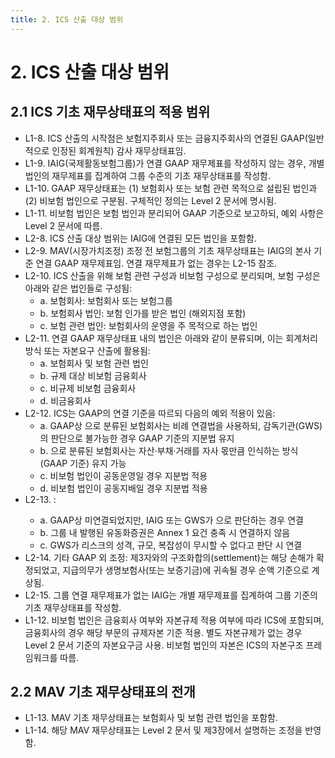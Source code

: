 ```yaml
---
title: 2. ICS 산출 대상 범위
---
```

# 2. ICS 산출 대상 범위

## 2.1 ICS 기초 재무상태표의 적용 범위

- L1-8. ICS 산출의 시작점은 보험지주회사 또는 금융지주회사의 연결된 GAAP(일반적으로 인정된 회계원칙) 감사 재무상태표임.
- L1-9. IAIG(국제활동보험그룹)가 연결 GAAP 재무제표를 작성하지 않는 경우, 개별 법인의 재무제표를 집계하여 그룹 수준의 기초 재무상태표를 작성함.
- L1-10. GAAP 재무상태표는 (1) 보험회사 또는 보험 관련 목적으로 설립된 법인과 (2) 비보험 법인으로 구분됨. 구체적인 정의는 Level 2 문서에 명시됨.
- L1-11. 비보험 법인은 보험 법인과 분리되어 GAAP 기준으로 보고하되, 예외 사항은 Level 2 문서에 따름.
- L2-8. ICS 산출 대상 범위는 IAIG에 연결된 모든 법인을 포함함.
- L2-9. MAV(시장가치조정) 조정 전 보험그룹의 기초 재무상태표는 IAIG의 본사 기준 연결 GAAP 재무제표임. 연결 재무제표가 없는 경우는 L2-15 참조.
- L2-10. ICS 산출을 위해 보험 관련 구성과 비보험 구성으로 분리되며, 보험 구성은 아래와 같은 법인들로 구성됨:
  - a. 보험회사: 보험회사 또는 보험그룹
  - b. 보험회사 법인: 보험 인가를 받은 법인 (해외지점 포함)
  - c. 보험 관련 법인: 보험회사의 운영을 주 목적으로 하는 법인
- L2-11. 연결 GAAP 재무상태표 내의 법인은 아래와 같이 분류되며, 이는 회계처리 방식 또는 자본요구 산출에 활용됨:
  - a. 보험회사 및 보험 관련 법인
  - b. 규제 대상 비보험 금융회사
  - c. 비규제 비보험 금융회사
  - d. 비금융회사
- L2-12. ICS는 GAAP의 연결 기준을 따르되 다음의 예외 적용이 있음:
  - a. GAAP상 <GTooltip label="공동기업(joint ventures)" desc="공동기업은 공동지배 당사자들이 그 계약에서 발생하는 순자산에 대한 권리를 가지는 공동계약"/>으로 분류된 보험회사는 비례 연결법을 사용하되, 감독기관(GWS)의 판단으로 불가능한 경우 GAAP 기준의 지분법 유지
  - b. <GTooltip label="공동운영(joint operations)" desc="공동운영은 공동지배 당사자들이 그 계약에 관련된 자산에 대한 권리와 부채에 대한 의무를 가지는 공동계약"/> 으로 분류된 보험회사는 자산·부채·거래를 자사 몫만큼 인식하는 방식(GAAP 기준) 유지 가능
  - c. 비보험 법인이 공동운영일 경우 지분법 적용
  - d. 비보험 법인이 공동지배일 경우 지분법 적용
- L2-13. <GTooltip label="의결권 없는 지분 법인(non-voting interest entities)" desc="의결권 미보유 지분법인은 지배력 판단 시 의결권 또는 유사한 권리가 주요 요소가 아닌 법인. 일반적으로 자본금이 거의 없거나 존재하지 않으며 특정 목적을 위해 설계됨 (예: 특수목적회사, 구조화 실체, GP/LP 구조, 신탁, 투자조합 등)."/>:
  - a. GAAP상 미연결되었지만, IAIG 또는 GWS가 <GTooltip label="중요 위험(material risk)" desc="이 경우의 중요 위험은 그룹에 미치는 리스크를 의미함. 관련 실체의 총자산 또는 총수익이 그룹의 총자산 또는 수익의 1%를 초과하는 경우, 해당 실체가 그룹 리스크에 유의미한 영향을 미칠 수 있음. 또한 중요하지 않은 실체들을 합산했을 때 그룹 자산 또는 수익의 5%를 초과한다면, 누락된 중요한 리스크를 피하기 위해 다른 실체들도 통합대상으로 고려해야 할 수 있음."/>으로 판단하는 경우 연결
  - b. 그룹 내 발행된 유동화증권은 Annex 1 요건 충족 시 연결하지 않음
  - c. GWS가 리스크의 성격, 규모, 복잡성이 무시할 수 없다고 판단 시 연결
- L2-14. 기타 GAAP 외 조정: 제3자와의 구조화합의(settlement)는 해당 손해가 확정되었고, 지급의무가 생명보험사(또는 보증기금)에 귀속될 경우 순액 기준으로 계상됨.
- L2-15. 그룹 연결 재무제표가 없는 IAIG는 개별 재무제표를 집계하여 그룹 기준의 기초 재무상태표를 작성함.
- L1-12. 비보험 법인은 금융회사 여부와 자본규제 적용 여부에 따라 ICS에 포함되며, 금융회사의 경우 해당 부문의 규제자본 기준 적용. 별도 자본규제가 없는 경우 Level 2 문서 기준의 자본요구금 사용. 비보험 법인의 자본은 ICS의 자본구조 프레임워크를 따름.

## 2.2 MAV 기초 재무상태표의 전개

- L1-13. MAV 기초 재무상태표는 보험회사 및 보험 관련 법인을 포함함.
- L1-14. 해당 MAV 재무상태표는 Level 2 문서 및 제3장에서 설명하는 조정을 반영함.
